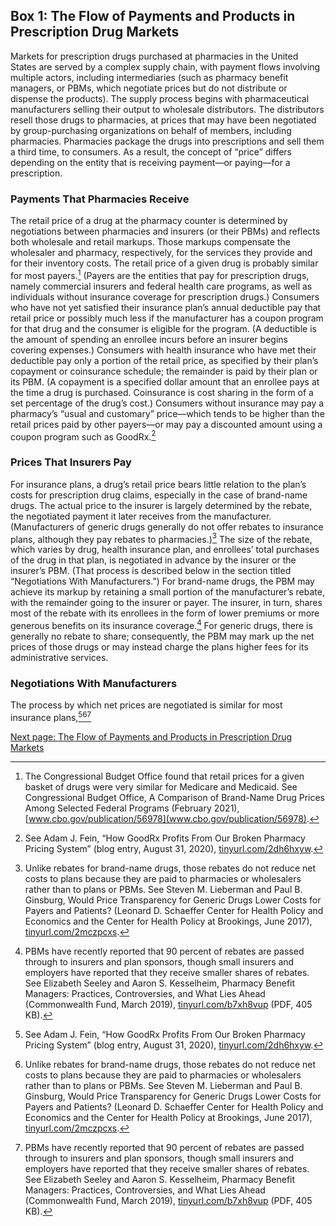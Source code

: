 ---
---
## Box 1: The Flow of Payments and Products in Prescription Drug Markets

Markets for prescription drugs purchased at pharmacies in the United States are served by a complex supply chain, with payment flows involving multiple actors, including intermediaries (such as pharmacy benefit managers, or PBMs, which negotiate prices but do not distribute or dispense the products). The supply process begins with pharmaceutical manufacturers selling their output to wholesale distributors. The distributors resell those drugs to pharmacies, at prices that may have been negotiated by group-purchasing organizations on behalf of members, including pharmacies. Pharmacies package the drugs into prescriptions and sell them a third time, to consumers. As a result, the concept of “price” differs depending on the entity that is receiving payment—or paying—for a prescription.

### Payments That Pharmacies Receive

The retail price of a drug at the pharmacy counter is determined by negotiations between pharmacies and insurers (or their PBMs) and reflects both wholesale and retail markups. Those markups compensate the wholesaler and pharmacy, respectively, for the services they provide and for their inventory costs. The retail price of a given drug is probably similar for most payers.[^1] (Payers are the entities that pay for prescription drugs, namely commercial insurers and federal health care programs, as well as individuals without insurance coverage for prescription drugs.) Consumers who have not yet satisfied their insurance plan’s annual deductible pay that retail price or possibly much less if the manufacturer has a coupon program for that drug and the consumer is eligible for the program. (A deductible is the amount of spending an enrollee incurs before an insurer begins covering expenses.) Consumers with health insurance who have met their deductible pay only a portion of the retail price, as specified by their plan’s copayment or coinsurance schedule; the remainder is paid by their plan or its PBM. (A copayment is a specified dollar amount that an enrollee pays at the time a drug is purchased. Coinsurance is cost sharing in the form of a set percentage of the drug’s cost.) Consumers without insurance may pay a pharmacy’s “usual and customary” price—which tends to be higher than the retail prices paid by other payers—or may pay a discounted amount using a coupon program such as GoodRx.[^2]

### Prices That Insurers Pay

For insurance plans, a drug’s retail price bears little relation to the plan’s costs for prescription drug claims, especially in the case of brand-name drugs. The actual price to the insurer is largely determined by the rebate, the negotiated payment it later receives from the manufacturer. (Manufacturers of generic drugs generally do not offer rebates to insurance plans, although they pay rebates to pharmacies.)[^3] The size of the rebate, which varies by drug, health insurance plan, and enrollees’ total purchases of the drug in that plan, is negotiated in advance by the insurer or the insurer’s PBM. (That process is described below in the section titled “Negotiations With Manufacturers.”) For brand-name drugs, the PBM may achieve its markup by retaining a small portion of the manufacturer’s rebate, with the remainder going to the insurer or payer. The insurer, in turn, shares most of the rebate with its enrollees in the form of lower premiums or more generous benefits on its insurance coverage.[^4] For generic drugs, there is generally no rebate to share; consequently, the PBM may mark up the net prices of those drugs or may instead charge the plans higher fees for its administrative services.

### Negotiations With Manufacturers

The process by which net prices are negotiated is similar for most insurance plans,[^2][^3][^4]

[^1]: The Congressional Budget Office found that retail prices for a given basket of drugs were very similar for Medicare and Medicaid. See Congressional Budget Office, A Comparison of Brand-Name Drug Prices Among Selected Federal Programs (February 2021), [www.cbo.gov/publication/56978](www.cbo.gov/publication/56978).
[^2]: See Adam J. Fein, “How GoodRx Profits From Our Broken Pharmacy Pricing System” (blog entry, August 31, 2020), [tinyurl.com/2dh6hxyw](https://tinyurl.com/2dh6hxyw).
[^3]: Unlike rebates for brand-name drugs, those rebates do not reduce net costs to plans because they are paid to pharmacies or wholesalers rather than to plans or PBMs. See Steven M. Lieberman and Paul B. Ginsburg, Would Price Transparency for Generic Drugs Lower Costs for Payers and Patients? (Leonard D. Schaeffer Center for Health Policy and Economics and the Center for Health Policy at Brookings, June 2017), [tinyurl.com/2mczpcxs](https://tinyurl.com/2mczpcxs).
[^4]: PBMs have recently reported that 90 percent of rebates are passed through to insurers and plan sponsors, though small insurers and employers have reported that they receive smaller shares of rebates. See Elizabeth Seeley and Aaron S. Kesselheim, Pharmacy Benefit Managers: Practices, Controversies, and What Lies Ahead (Commonwealth Fund, March 2019), [tinyurl.com/b7xh8vup](https://tinyurl.com/b7xh8vup) (PDF, 405 KB).

[Next page: The Flow of Payments and Products in Prescription Drug Markets](notes/cbo_report_jan2022_pdsup_box_flow2.mdx)
